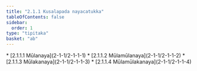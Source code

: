 ```yaml
---
title: "2.1.1 Kusalapada nayacatukka"
tableOfContents: false
sidebar:
  order: 1
type: "tipitaka"
basket: "ab"
---
```



<DynamicBreadcrumb />



<TableOfContents>
* [2.1.1.1 Mūlanaya](2-1-1/2-1-1-1)
* [2.1.1.2 Mūlamūlanaya](2-1-1/2-1-1-2)
* [2.1.1.3 Mūlakanaya](2-1-1/2-1-1-3)
* [2.1.1.4 Mūlamūlakanaya](2-1-1/2-1-1-4)
</TableOfContents>